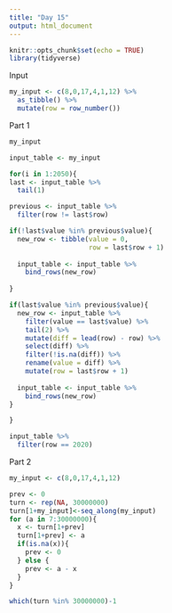 ```yaml
---
title: "Day 15"
output: html_document
---
```


```r
knitr::opts_chunk$set(echo = TRUE)
library(tidyverse)
```

Input
```r
my_input <- c(8,0,17,4,1,12) %>% 
  as_tibble() %>% 
  mutate(row = row_number())
```

Part 1
```r
my_input

input_table <- my_input

for(i in 1:2050){
last <- input_table %>% 
  tail(1)

previous <- input_table %>% 
  filter(row != last$row)

if(!last$value %in% previous$value){
  new_row <- tibble(value = 0,
                    row = last$row + 1)
  
  input_table <- input_table %>% 
    bind_rows(new_row)
    
}

if(last$value %in% previous$value){
  new_row <- input_table %>% 
    filter(value == last$value) %>% 
    tail(2) %>% 
    mutate(diff = lead(row) - row) %>% 
    select(diff) %>% 
    filter(!is.na(diff)) %>% 
    rename(value = diff) %>% 
    mutate(row = last$row + 1)
  
  input_table <- input_table %>% 
    bind_rows(new_row)
}

}

input_table %>% 
  filter(row == 2020)
```

Part 2
```r
my_input <- c(8,0,17,4,1,12)

prev <- 0
turn <- rep(NA, 30000000)
turn[1+my_input]<-seq_along(my_input)
for (a in 7:30000000){
  x <- turn[1+prev]
  turn[1+prev] <- a
  if(is.na(x)){
    prev <- 0
  } else {
    prev <- a - x
  }
}

which(turn %in% 30000000)-1
```

